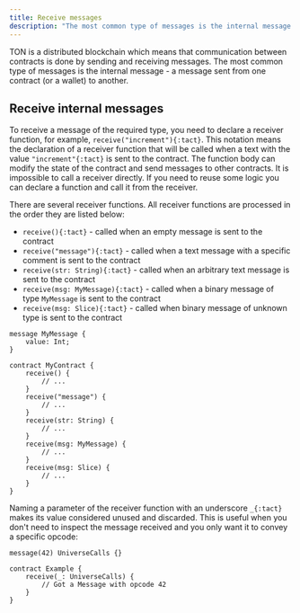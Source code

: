 ```yaml
---
title: Receive messages
description: "The most common type of messages is the internal message - a message sent from one contract to another"
---
```


TON is a distributed blockchain which means that communication between contracts is done by sending and receiving messages. The most common type of messages is the internal message - a message sent from one contract (or a wallet) to another.

## Receive internal messages

To receive a message of the required type, you need to declare a receiver function, for example, `receive("increment"){:tact}`. This notation means the declaration of a receiver function that will be called when a text with the value `"increment"{:tact}` is sent to the contract. The function body can modify the state of the contract and send messages to other contracts. It is impossible to call a receiver directly. If you need to reuse some logic you can declare a function and call it from the receiver.

There are several receiver functions. All receiver functions are processed in the order they are listed below:

* `receive(){:tact}` - called when an empty message is sent to the contract
* `receive("message"){:tact}` - called when a text message with a specific comment is sent to the contract
* `receive(str: String){:tact}` - called when an arbitrary text message is sent to the contract
* `receive(msg: MyMessage){:tact}` - called when a binary message of type `MyMessage` is sent to the contract
* `receive(msg: Slice){:tact}` - called when binary message of unknown type is sent to the contract

```tact
message MyMessage {
    value: Int;
}

contract MyContract {
    receive() {
        // ...
    }
    receive("message") {
        // ...
    }
    receive(str: String) {
        // ...
    }
    receive(msg: MyMessage) {
        // ...
    }
    receive(msg: Slice) {
        // ...
    }
}
```

Naming a parameter of the receiver function with an underscore `_{:tact}` makes its value considered unused and discarded. This is useful when you don't need to inspect the message received and you only want it to convey a specific opcode:

```tact
message(42) UniverseCalls {}

contract Example {
    receive(_: UniverseCalls) {
        // Got a Message with opcode 42
    }
}
```
